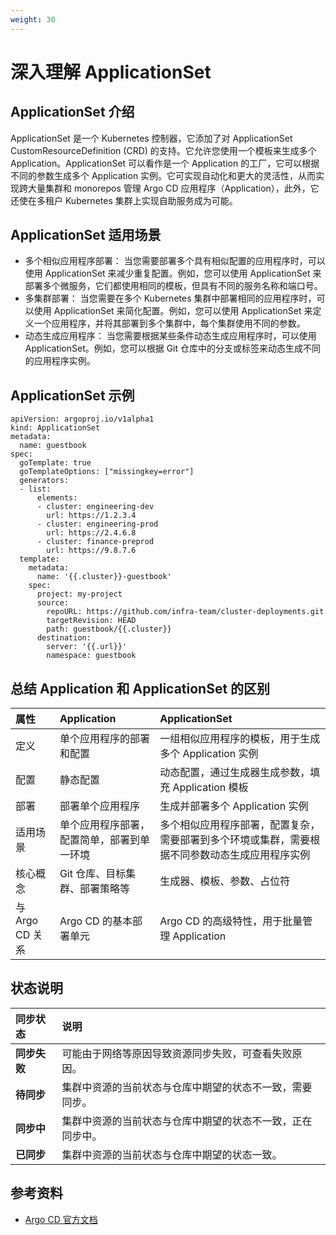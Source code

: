 ```yaml
---
weight: 30
---
```


# 深入理解 ApplicationSet

## ApplicationSet 介绍
ApplicationSet 是一个 Kubernetes 控制器，它添加了对 ApplicationSet CustomResourceDefinition (CRD) 的支持。它允许您使用一个模板来生成多个 Application。ApplicationSet 可以看作是一个 Application 的工厂，它可以根据不同的参数生成多个 Application 实例。它可实现自动化和更大的灵活性，从而实现跨大量集群和 monorepos 管理 Argo CD 应用程序（Application），此外，它还使在多租户 Kubernetes 集群上实现自助服务成为可能。

## ApplicationSet 适用场景
- 多个相似应用程序部署： 当您需要部署多个具有相似配置的应用程序时，可以使用 ApplicationSet 来减少重复配置。例如，您可以使用 ApplicationSet 来部署多个微服务，它们都使用相同的模板，但具有不同的服务名称和端口号。
- 多集群部署： 当您需要在多个 Kubernetes 集群中部署相同的应用程序时，可以使用 ApplicationSet 来简化配置。例如，您可以使用 ApplicationSet 来定义一个应用程序，并将其部署到多个集群中，每个集群使用不同的参数。
- 动态生成应用程序： 当您需要根据某些条件动态生成应用程序时，可以使用 ApplicationSet。例如，您可以根据 Git 仓库中的分支或标签来动态生成不同的应用程序实例。

## ApplicationSet 示例

```
apiVersion: argoproj.io/v1alpha1
kind: ApplicationSet
metadata:
  name: guestbook
spec:
  goTemplate: true
  goTemplateOptions: ["missingkey=error"]
  generators:
  - list:
      elements:
      - cluster: engineering-dev
        url: https://1.2.3.4
      - cluster: engineering-prod
        url: https://2.4.6.8
      - cluster: finance-preprod
        url: https://9.8.7.6
  template:
    metadata:
      name: '{{.cluster}}-guestbook'
    spec:
      project: my-project
      source:
        repoURL: https://github.com/infra-team/cluster-deployments.git
        targetRevision: HEAD
        path: guestbook/{{.cluster}}
      destination:
        server: '{{.url}}'
        namespace: guestbook
``` 

## 总结 Application 和 ApplicationSet 的区别

| **属性** | **Application** | **ApplicationSet** |
| :----- | :--------------------------------- | :--------------------------------- |
| 定义 | 单个应用程序的部署和配置 | 一组相似应用程序的模板，用于生成多个 Application 实例 |
| 配置 | 静态配置 | 动态配置，通过生成器生成参数，填充 Application 模板 |
| 部署 | 部署单个应用程序 | 生成并部署多个 Application 实例 |
| 适用场景 | 单个应用程序部署，配置简单，部署到单一环境 | 多个相似应用程序部署，配置复杂，需要部署到多个环境或集群，需要根据不同参数动态生成应用程序实例 |
| 核心概念 | Git 仓库、目标集群、部署策略等 | 生成器、模板、参数、占位符 |
| 与 Argo CD 关系 | Argo CD 的基本部署单元 | Argo CD 的高级特性，用于批量管理 Application |

## 状态说明
| **同步状态**   | **说明**                               |
| :----- | :--------------------------------- |
| **同步失败** | 可能由于网络等原因导致资源同步失败，可查看失败原因。 |
| **待同步** | 集群中资源的当前状态与仓库中期望的状态不一致，需要同步。 |
| **同步中** | 集群中资源的当前状态与仓库中期望的状态不一致，正在同步中。 |
| **已同步** | 集群中资源的当前状态与仓库中期望的状态一致。|


## 参考资料
- [Argo CD 官方文档](https://argo-cd.readthedocs.io/en/stable/)

